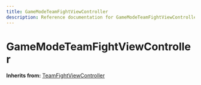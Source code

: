 ```yaml
---
title: GameModeTeamFightViewController
description: Reference documentation for GameModeTeamFightViewController meta class
---
```



# GameModeTeamFightViewController

**Inherits from:** [TeamFightViewController](/classes/teamfightviewcontroller)

<ClassDetails file="/db/classes/GameModeTeamFightViewController.90f1bea5d962.json" />
